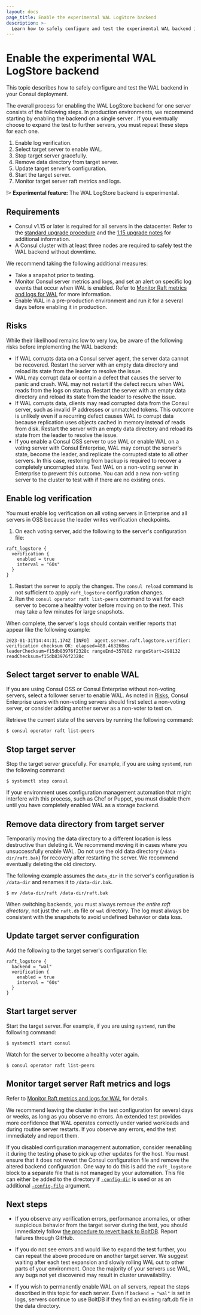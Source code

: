 ```yaml
---
layout: docs
page_title: Enable the experimental WAL LogStore backend
description: >-
  Learn how to safely configure and test the experimental WAL backend in your Consul deployment.
---
```


# Enable the experimental WAL LogStore backend

This topic describes how to safely configure and test the WAL backend in your Consul deployment. 

The overall process for enabling the WAL LogStore backend for one server consists of the following steps. In production environments, we recommend starting by enabling the backend on a single server . If you eventually choose to expand the test to further servers, you must repeat these steps for each one.

1. Enable log verification.
1. Select target server to enable WAL.
1. Stop target server gracefully.
1. Remove data directory from target server.
1. Update target server's configuration.
1. Start the target server.
1. Monitor target server raft metrics and logs. 

!> **Experimental feature:** The WAL LogStore backend is experimental.

## Requirements

- Consul v1.15 or later is required for all servers in the datacenter. Refer to the [standard upgrade procedure](/consul/docs/upgrading/general-process) and the [1.15 upgrade notes](/consul/docs/upgrading/upgrade-specific#consul-1-15-x) for additional information.
- A Consul cluster with at least three nodes are required to safely test the WAL backend without downtime.

We recommend taking the following additional measures:

- Take a snapshot prior to testing.
- Monitor Consul server metrics and logs, and set an alert on specific log events that occur when WAL is enabled. Refer to [Monitor Raft metrics and logs for WAL](/consul/docs/agent/wal-logstore/monitoring) for more information.
- Enable WAL in a pre-production environment and run it for a several days before enabling it in production.

## Risks

While their likelihood remains low to very low, be aware of the following risks before implementing the WAL backend:

 - If WAL corrupts data on a Consul server agent, the server data cannot be recovered. Restart the server with an empty data directory and reload its state from the leader to resolve the issue.
 - WAL may corrupt data or contain a defect that causes the server to panic and crash. WAL may not restart if the defect recurs when WAL reads from the logs on startup. Restart the server with an empty data directory and reload its state from the leader to resolve the issue.
 -  If WAL corrupts data, clients may read corrupted data from the Consul server, such as invalid IP addresses or unmatched tokens. This outcome is unlikely even if a recurring defect causes WAL to corrupt data because replication uses objects cached in memory instead of reads from disk. Restart the server with an empty data directory and reload its state from the leader to resolve the issue.
 - If you enable a Consul OSS server to use WAL or enable WAL on a voting server with Consul Enterprise, WAL may corrupt the server's state, become the leader, and replicate the corrupted state to all other servers. In this case, restoring from backup is required to recover a completely uncorrupted state. Test WAL on a non-voting server in Enterprise to prevent this outcome. You can add a new non-voting server to the cluster to test with if there are no existing ones.

## Enable log verification

You must enable log verification on all voting servers in Enterprise and all servers in OSS because the leader writes verification checkpoints.

1. On each voting server, add the following to the server's configuration file:

  ```hcl
  raft_logstore {
    verification {
      enabled = true
      interval = "60s"
    }
  }
  ```

1. Restart the server to apply the changes. The `consul reload` command is not sufficient to apply `raft_logstore` configuration changes. 
1. Run the `consul operator raft list-peers` command to wait for each server to become a healthy voter before moving on to the next. This may take a few minutes for large snapshots. 

When complete, the server's logs should contain verifier reports that appear like the following example:

```log hideClipboard
2023-01-31T14:44:31.174Z [INFO]  agent.server.raft.logstore.verifier: verification checksum OK: elapsed=488.463268ms leaderChecksum=f15db83976f2328c rangeEnd=357802 rangeStart=298132 readChecksum=f15db83976f2328c
```

## Select target server to enable WAL

If you are using Consul OSS or Consul Enterprise without non-voting servers, select a follower server to enable WAL. As noted in [Risks](#risks), Consul Enterprise users with non-voting servers should first select a non-voting server, or consider adding another server as a non-voter to test on. 

Retrieve the current state of the servers by running the following command:

```shell-session
$ consul operator raft list-peers
```

## Stop target server

Stop the target server gracefully. For example, if you are using `systemd`, 
run the following command:

```shell-session
$ systemctl stop consul
```

If your environment uses configuration management automation that might interfere with this process, such as Chef or Puppet, you must disable them until you have completely enabled WAL as a storage backend.

## Remove data directory from target server

Temporarily moving the data directory to a different location is less destructive than deleting it. We recommend moving it in cases where you unsuccessfully enable WAL. Do not use the old data directory (`/data-dir/raft.bak`) for recovery after restarting the server. We recommend eventually deleting the old directory.

The following example assumes the `data_dir` in the server's configuration is `/data-dir` and renames it to `/data-dir.bak`.

```shell-session
$ mv /data-dir/raft /data-dir/raft.bak
```

When switching backends, you must always remove _the entire raft directory_, not just the `raft.db` file or `wal` directory. The log must always be consistent with the snapshots to avoid undefined behavior or data loss.

## Update target server configuration

Add the following to the target server's configuration file:

```hcl
raft_logstore {
  backend = "wal"
  verification {
    enabled = true
    interval = "60s"
  }
}
```

## Start target server

Start the target server. For example, if you are using `systemd`, run the following command:

```shell-session
$ systemctl start consul
```

Watch for the server to become a healthy voter again.

```shell-session
$ consul operator raft list-peers
```

## Monitor target server Raft metrics and logs

Refer to [Monitor Raft metrics and logs for WAL](/consul/docs/agent/wal-logstore/monitoring) for details.

We recommend leaving the cluster in the test configuration for several days or weeks, as long as you observe no errors. An extended test provides more confidence that WAL operates correctly under varied workloads and during routine server restarts. If you observe any errors, end the test immediately and report them.

If you disabled configuration management automation, consider reenabling it during the testing phase to pick up other updates for the host. You must ensure that it does not revert the Consul configuration file and remove the altered backend configuration. One way to do this is add the `raft_logstore` block to a separate file that is not managed by your automation. This file can either be added to the directory if [`-config-dir`](/consul/docs/agent/config/cli-flags#_config_dir) is used or as an additional [`-config-file`](/consul/docs/agent/config/cli-flags#_config_file) argument.

## Next steps

- If you observe any verification errors, performance anomalies, or other suspicious behavior from the target server during the test, you should immediately follow [the procedure to revert back to BoltDB](/consul/docs/agent/wal-logstore/revert-to-boltdb). Report failures through GitHub.

- If you do not see errors and would like to expand the test further, you can repeat the above procedure on another target server. We suggest waiting after each test expansion and slowly rolling WAL out to other parts of your environment. Once the majority of your servers use WAL, any bugs not yet discovered may result in cluster unavailability.

- If you wish to permanently enable WAL on all servers, repeat the steps described in this topic for each server. Even if `backend = "wal"` is set in logs, servers continue to use BoltDB if they find an existing raft.db file in the data directory.